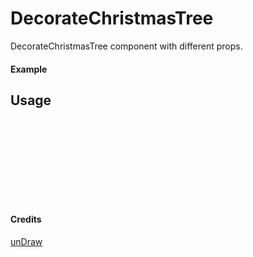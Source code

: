 
<Meta of={DecorateChristmasTree} title="unDraw/DecorateChristmasTree" />

# DecorateChristmasTree

DecorateChristmasTree component with different props.

#### Example

<Canvas of={DecorateChristmasTree.Primary} />

## Usage

```ts
import { DecorateChristmasTree } from "yadl-ui";

const Example = () => {
  return (
      <DecorateChristmasTree />
  );
};

export default Example;
```

#### Credits
[unDraw](https://undraw.co/illustrations)
